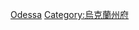 {{Commons category|Odessa}}
{{Catmore}}

[[Category:敖德薩州城市|Odessa]]
[[Category:烏克蘭州府|Category:烏克蘭州府]]
